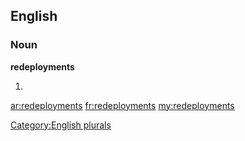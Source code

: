 ==English==

===Noun===
'''redeployments'''

# {{plural of|[[redeployment]]}}

[[Category:English plurals]]

[[ar:redeployments]]
[[fr:redeployments]]
[[my:redeployments]]